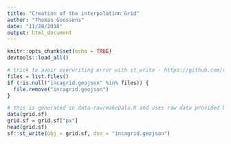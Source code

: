 ```yaml
---
title: "Creation of the interpolation Grid"
author: "Thomas Goossens"
date: "11/28/2018"
output: html_document
---
```


```r
knitr::opts_chunk$set(echo = TRUE)
devtools::load_all()
```

```r
# trick to avoir overwriting error with st_write - https://github.com/r-spatial/sf/issues/274
files = list.files()
if (!is.null("incagrid.geojson" %in% files)) {
  file.remove("incagrid.geojson")
}
```

```r
# this is generated in data-raw/makeData.R and uses raw data provided by RMI
data(grid.sf)
grid.sf = grid.sf["px"]
head(grid.sf)
sf::st_write(obj = grid.sf, dsn = "incagrid.geojson")
```


